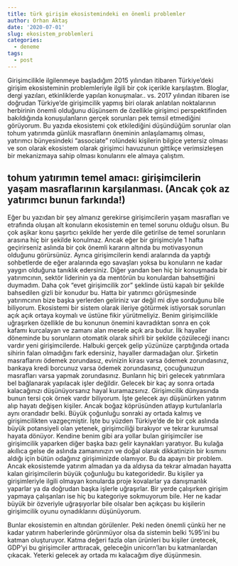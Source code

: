 ```yaml
---
title: türk girişim ekosistemindeki en önemli problemler
author: Orhan Aktaş
date: '2020-07-01'
slug: ekosistem_problemleri
categories:
  - deneme
tags:
  - post
---
```


Girişimcilikle ilgilenmeye başladığım 2015 yılından itibaren Türkiye'deki girişim ekosisteminin problemleriyle ilgili bir çok içerikle karşılaştım. Bloglar, dergi yazıları, etkinliklerde yapılan konuşmalar.. vs. 2017 yılından itibaren ise doğrudan Türkiye'de girişimcilik yapmış biri olarak anlatılan noktalarının herbirinin önemli olduğunu düşünsem de özellikle girişimci perspektifinden bakıldığında konuşulanların gerçek sorunları pek temsil etmediğini görüyorum. Bu yazıda ekosistemi çok etkilediğini düşündüğüm sorunlar olan tohum yatırımda günlük masrafların öneminin anlaşılamamış olması, yatırımcı bünyesindeki "associate" rolündeki kişilerin bilgice yetersiz olması ve son olarak ekosistem olarak girişimci havuzunun gittikçe verimsizleşen bir mekanizmaya sahip olması konularını ele almaya çalıştım. 
  
## tohum yatırımın temel amacı: girişimcilerin yaşam masraflarının karşılanması. (Ancak çok az yatırımcı bunun farkında!)

Eğer bu yazıdan bir şey almanız gerekirse girişimcilerin yaşam masrafları ve etrafında oluşan alt konuların ekosistemin en temel sorunu olduğu olsun. Bu çok aşikar konu şaşırtıcı şekilde her yerde dile getirilse de temel sorunların arasına hiç bir şekilde konulmaz. Ancak eğer bir girişimciyle 1 hafta geçirirseniz aslında bir çok önemli kararın altında bu motivasyonun olduğunu görürsünüz. Ayrıca girişimcilerin kendi aralarında da yaptığı sohbetlerde de eğer aralarında ego savaşları yoksa bu konuların ne kadar yaygın olduğuna tanıklık edersiniz. Diğer yandan ben hiç bir konuşmada bir yatırımcının, sektör liderinin ya da mentörün bu konulardan bahsettiğini duymadım. Daha çok "evet girişimcilik zor" şeklinde üstü kapalı bir şekilde bahsedilen gizli bir konudur bu. Hatta bir yatırımcı görüşmesinde yatırımcının bize başka yerlerden geliriniz var değil mi diye sorduğunu bile biliyorum. Ekosistemi bir sistem olarak ileriye götürmek istiyorsak sorunları açık açık ortaya koymalı ve üstüne fikir yürütmeliyiz. Benim girişimcilikle uğraşırken özellikle de bu konunun önemini kavradıktan sonra en çok kafamı kurcalayan ve zamanı alan mesele açık ara budur. İlk hayaller döneminde bu sorunların otomatik olarak sihirli bir şekilde çözüleceği inancı vardır yeni girişimcilerde. Halbuki gerçek gelip yüzünüze çarptığında ortada sihirin falan olmadığını fark edersiniz, hayaller darmadağan olur. Şirketin masraflarını ödemek zorundasız, evinizin kirası varsa ödemek zorundasınız, bankaya kredi borcunuz varsa ödemek zorundasınız, çocuğunuzun masrafları varsa yapmak zorundasınız. Bunların hiç biri gelecek yatırımlara bel bağlanarak yapılacak işler değildir. Gelecek bir kaç ay sonra ortada kalacağınızı düşünüyorsanız hayal kuramazsınız. Girişimcilik dünyasında bunun tersi çok örnek vardır biliyorum. İşte gelecek ayı düşünürken yatırım alıp hayatı değişen kişiler. Ancak boğaz köprüsünden atlayıp kurtulanlarla aynı orandadır belki. Büyük çoğunluğu sonraki ay ortada kalmış ve girişimcilikten vazgeçmiştir.  İşte bu yüzden Türkiye'de de bir çok aslında büyük potansiyeli olan yetenek, girişimciliği bırakıyor ve tekrar kurumsal hayata dönüyor. Kendine benim gibi ara yollar bulan girişimciler ise girişimcilik yaparken diğer başka bazı gelir kaynakları yaratıyor. Bu kulağa akıllıca gelse de aslında zamanınızın ve doğal olarak dikkatinizin bir kısmını aldığı için bütün odağınız girişiminizde olamıyor. Bu da apayrı bir problem. Ancak ekosistemde yatırım almadan ya da aldıysa da tekrar almadan hayatta kalan girişimcilerin büyük çoğunluğu bu kategoridedir. Bu kişiler ya girişimleriyle ilgili olmayan konularda proje kovalarlar ya danışmanlık yaparlar ya da doğrudan başka işlerle uğraşırlar. Bir yerde çalışırken girişim yapmaya çalışanları ise hiç bu kategoriye sokmuyorum bile. Her ne kadar büyük bir özveriyle uğraşıyorlar bile olsalar ben açıkçası bu kişilerin girişimcilik oyunu oynadıklarını düşünüyorum.

Bunlar ekosistemin en altından görülenler. Peki neden önemli çünkü her ne kadar yatırım haberlerinde görünmüyor olsa da sistemin belki %95'ini bu katman oluşturuyor. Katma değeri fazla olan ürünleri bu kişiler üretecek, GDP'yi bu girişimciler arttıracak, geleceğin unicorn'ları bu katmanlardan çıkacak. Yeterki gelecek ay ortada mı kalacağım diye düşünmesin.






  






</details>
